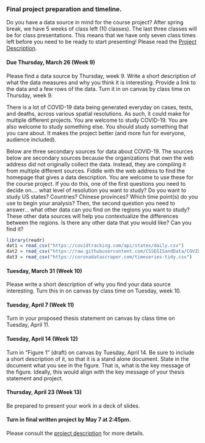 

### Final project preparation and timeline.

Do you have a data source in mind for the course project?  After spring break, we have 5 weeks of class left (10 classes).  The last three classes will be for class presentations.  This means that we have only seven class times left before you need to be ready to start presenting!  Please read the [Project Description](projectDescription.html).


####  Due Thursday, March 26 (Week 9)

Please find a data source by Thursday, week 9. Write a short description of what the data measures and why you think it is interesting.  Provide a link to the data and a few rows of the data. Turn it in on canvas by class time on Thursday, week 9. 

There is a lot of COVID-19 data being generated everyday on cases, tests, and deaths, across various spatial resolutions. As such, it could make for multiple different projects. You are welcome to study COVID-19.  You are also welcome to study something else.  You should study something that you care about.  It makes the project better (and more fun for everyone, audience included).

Below are three secondary sources for data about COVID-19.  The sources below are secondary sources because the organizations that own the web address did not originally collect the data.  Instead, they are compiling it from multiple different sources. Fiddle with the web address to find the homepage that gives a data description.  You are welcome to use these for the course project.  If you do this, one of the first questions you need to decide on.... what level of resolution you want to study?  Do you want to study US states?  Countries?  Chinese provinces?  Which time point(s) do you use to begin your analysis?  Then, the second question you need to answer...  what other data can you find on the regions you want to study?  These other data sources will help you contextualize the differences between the regions.  Is there any other data that you would like?  Can you find it?

```r
library(readr)
dat1 = read_csv("https://covidtracking.com/api/states/daily.csv")
dat2 = read_csv("https://raw.githubusercontent.com/CSSEGISandData/COVID-19/master/csse_covid_19_data/csse_covid_19_time_series/time_series_19-covid-Confirmed.csv")
dat3 = read_csv("https://coronadatascraper.com/timeseries-tidy.csv")
```


#### Tuesday, March 31  (Week 10)
Please write a short description of why you find your data source interesting.  Turn this in on canvas by class time on Tuesday, week 10. 



#### Tuesday, April 7  (Week 11)
Turn in your proposed thesis statement on canvas by class time on Tuesday, April 11.  

#### Tuesday, April 14 (Week 12)
Turn in "Figure 1" (draft) on canvas by Tuesday, April 14.  Be sure to include a short description of it, so that it is a stand alone document.  State in the document what you see in the figure.  That is, what is the key message of the figure.  Ideally, this would align with the key message of your thesis statement and project. 

#### Thursday, April 23 (Week 13)
Be prepared to present your work in a deck of slides. 

#### Turn in final written project by May 7 at 2:45pm.
Please consult the [project description](projectDescription.Rmd) for more details.

